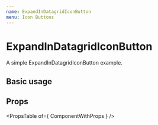 ```yaml
---
name: ExpandInDatagridIconButton
menu: Icon Buttons
---
```



# ExpandInDatagridIconButton 

A simple ExpandInDatagridIconButton example.

## Basic usage
<Playground>
	<div>
		<ExpandInDatagridIconButton />
	</div>
</Playground>

## Props

<PropsTable of={ ComponentWithProps } />
